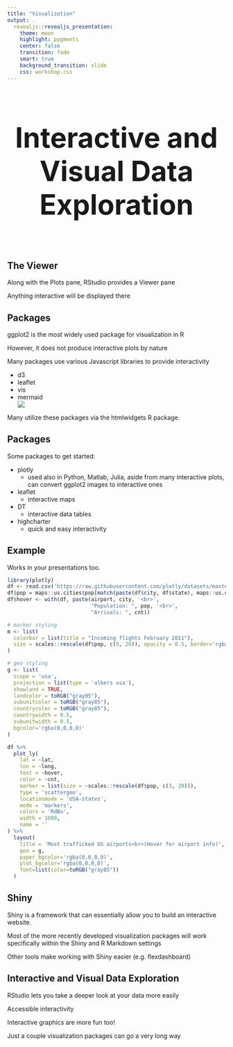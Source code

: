 ```yaml
---
title: "Visualization"
output: .
  revealjs::revealjs_presentation:
    theme: moon
    highlight: pygments
    center: false
    transition: fade
    smart: true
    background_transition: slide
    css: workshop.css
---
```



## 

<div style='text-align: center; font-size:32'><h1>Interactive and Visual Data Exploration<h1></div>


## The Viewer

Along with the <span class="emph">Plots</span> pane, RStudio provides a <span class="emph">Viewer</span> pane

Anything interactive will be displayed there


## Packages

<span class="pack">ggplot2</span> is the most widely used package for visualization in R

However, it does not produce interactive plots by nature

Many packages use various Javascript libraries to provide interactivity

<div class="col2">
  - <span class="pack">d3</span>
  - <span class="pack">leaflet</span>
  - <span class="pack">vis</span>
  - <span class="pack">mermaid</span>
<img src="../img/jslogo.png" style="display:block; margin: 0 auto;">
</div>
Many utilize these packages via the <span class="pack">htmlwidgets</span> R package.


## Packages

Some packages to get started:

  - <span class="pack">plotly</span>
    - used also in Python, Matlab, Julia, aside from many interactive plots, can convert ggplot2 images to interactive ones
  
  - <span class="pack">leaflet</span>
    - interactive maps
    
  - <span class="pack">DT</span>
    - interactive data tables

  - <span class="pack">highcharter</span>
    - quick and easy interactivity


## Example

Works in your presentations too.

```r
library(plotly)
df <- read.csv('https://raw.githubusercontent.com/plotly/datasets/master/2011_february_us_airport_traffic.csv')
df$pop = maps::us.cities$pop[match(paste(df$city, df$state), maps::us.cities$name)]
df$hover <- with(df, paste(airport, city, '<br>',
                           "Population: ", pop, '<br>', 
                           "Arrivals: ", cnt))

# marker styling
m <- list(
  colorbar = list(title = "Incoming flights February 2011"),
  size = scales::rescale(df$pop, c(5, 20)), opacity = 0.5, border='rgba(0,0,0,0)'
)

# geo styling
g <- list(
  scope = 'usa',
  projection = list(type = 'albers usa'),
  showland = TRUE,
  landcolor = toRGB("gray95"),
  subunitcolor = toRGB("gray85"),
  countrycolor = toRGB("gray85"),
  countrywidth = 0.5,
  subunitwidth = 0.5,
  bgcolor='rgba(0,0,0,0)'
)

df %>%
  plot_ly(
    lat = ~lat, 
    lon = ~long, 
    text = ~hover, 
    color = ~cnt, 
    marker = list(size = ~scales::rescale(df$pop, c(3, 20))), 
    type = 'scattergeo', 
    locationmode = 'USA-states', 
    mode = 'markers', 
    colors = 'RdBu',
    width = 1000, 
    name = ''
) %>%
  layout(
    title = 'Most trafficked US airports<br>(Hover for airport info)', 
    geo = g,
    paper_bgcolor='rgba(0,0,0,0)',
    plot_bgcolor='rgba(0,0,0,0)',
    font=list(color=toRGB("gray85"))
  )
```


## Shiny

<span class="emph">Shiny</span> is a framework that can essentially allow you to build an interactive website.

Most of the more recently developed visualization packages will work specifically within the Shiny and R Markdown settings

Other tools make working with Shiny easier (e.g. <span class="pack">flexdashboard</span>)



## Interactive and Visual Data Exploration


RStudio lets you take a deeper look at your data more easily

Accessible interactivity

Interactive graphics are more fun too!

Just a couple visualization packages can go a very long way